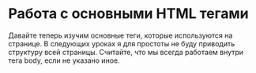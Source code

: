 # Работа с основными HTML тегами

Давайте теперь изучим основные теги, которые используются на странице. В следующих уроках я для простоты не буду приводить структуру всей страницы. Считайте, что мы всегда работаем внутри тега body, если не указано иное.